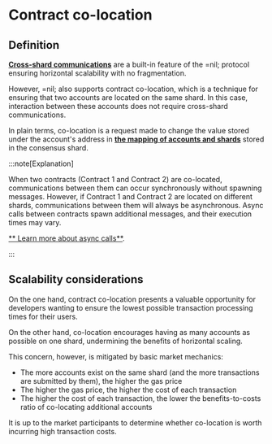 # Contract co-location

## Definition

[**Cross-shard communications**](./shards-parallel-execution#message-passing-checks) are a built-in feature of the =nil; protocol ensuring horizontal scalability with no fragmentation.

However, =nil; also supports contract co-location, which is a technique for ensuring that two accounts are located on the same shard. In this case, interaction between these accounts does not require cross-shard communications.

In plain terms, co-location is a request made to change the value stored under the account's address in [**the mapping of accounts and shards**](./accounts) stored in the consensus shard. 

:::note[Explanation]

When two contracts (Contract 1 and Contract 2) are co-located, communications between them can occur synchronously without spawning messages. However, if Contract 1 and Contract 2 are located on different shards, communications between them will always be asynchronous. Async calls between contracts spawn additional messages, and their execution times may vary.

[** Learn more about async calls**](./shards-parallel-execution#async-execution).

:::

## Scalability considerations

On the one hand, contract co-location presents a valuable opportunity for developers wanting to ensure the lowest possible transaction processing times for their users.

On the other hand, co-location encourages having as many accounts as possible on one shard, undermining the benefits of horizontal scaling.

This concern, however, is mitigated by basic market mechanics: 

* The more accounts exist on the same shard (and the more transactions are submitted by them), the higher the gas price 
* The higher the gas price, the higher the cost of each transaction
* The higher the cost of each transaction, the lower the benefits-to-costs ratio of co-locating additional accounts

It is up to the market participants to determine whether co-location is worth incurring high transaction costs.

